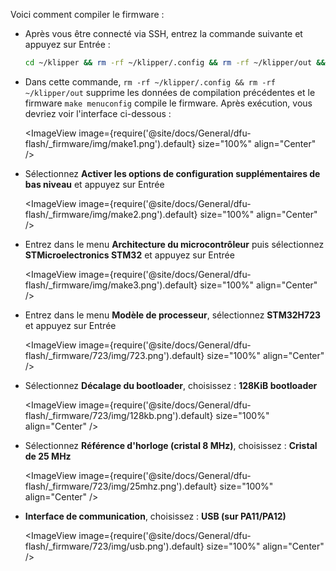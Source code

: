 Voici comment compiler le firmware :
* Après vous être connecté via SSH, entrez la commande suivante et appuyez sur Entrée :

    ```bash
    cd ~/klipper && rm -rf ~/klipper/.config && rm -rf ~/klipper/out && make menuconfig
    ```

* Dans cette commande, `rm -rf ~/klipper/.config && rm -rf ~/klipper/out` supprime les données de compilation précédentes et le firmware `make menuconfig` compile le firmware. Après exécution, vous devriez voir l'interface ci-dessous :

    <ImageView image={require('@site/docs/General/dfu-flash/_firmware/img/make1.png').default} size="100%" align="Center" />

* Sélectionnez **Activer les options de configuration supplémentaires de bas niveau** et appuyez sur Entrée

    <ImageView image={require('@site/docs/General/dfu-flash/_firmware/img/make2.png').default} size="100%" align="Center" />

* Entrez dans le menu **Architecture du microcontrôleur** puis sélectionnez **STMicroelectronics STM32** et appuyez sur Entrée

    <ImageView image={require('@site/docs/General/dfu-flash/_firmware/img/make3.png').default} size="100%" align="Center" />

* Entrez dans le menu **Modèle de processeur**, sélectionnez **STM32H723** et appuyez sur Entrée

    <ImageView image={require('@site/docs/General/dfu-flash/_firmware/723/img/723.png').default} size="100%" align="Center" />

* Sélectionnez **Décalage du bootloader**, choisissez : **128KiB bootloader**

    <ImageView image={require('@site/docs/General/dfu-flash/_firmware/723/img/128kb.png').default} size="100%" align="Center" />

* Sélectionnez **Référence d'horloge (cristal 8 MHz)**, choisissez : **Cristal de 25 MHz**

    <ImageView image={require('@site/docs/General/dfu-flash/_firmware/723/img/25mhz.png').default} size="100%" align="Center" />

* **Interface de communication**, choisissez : **USB (sur PA11/PA12)**

    <ImageView image={require('@site/docs/General/dfu-flash/_firmware/723/img/usb.png').default} size="100%" align="Center" />